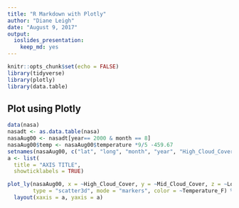 ```yaml
---
title: "R Markdown with Plotly"
author: "Diane Leigh"
date: "August 9, 2017"
output: 
  ioslides_presentation: 
    keep_md: yes
---
```


```r
knitr::opts_chunk$set(echo = FALSE)
library(tidyverse)
library(plotly)
library(data.table)

```



## Plot using Plotly {.flexbox .vcenter}

```r
data(nasa)
nasadt <- as.data.table(nasa)
nasaAug00 <- nasadt[year== 2000 & month == 8]
nasaAug00$temp <- nasaAug00$temperature *9/5 -459.67
setnames(nasaAug00, c("lat", "long", "month", "year", "High_Cloud_Cover", "Mid_Cloud_Cover", "Low_Cloud_Cover", "Ozone", "pressure", "surftemp", "temp", "Temperature_F"))
a <- list(
  title = "AXIS TITLE",
  showticklabels = TRUE)

plot_ly(nasaAug00, x = ~High_Cloud_Cover, y = ~Mid_Cloud_Cover, z = ~Low_Cloud_Cover,
        type = "scatter3d", mode = "markers", color = ~Temperature_F) %>%
  layout(xaxis = a, yaxis = a)

```

